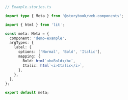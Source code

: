 ```ts
// Example.stories.ts

import type { Meta } from '@storybook/web-components';

import { html } from 'lit';

const meta: Meta = {
  component: 'demo-example',
  argTypes: {
    label: {
      options: ['Normal', 'Bold', 'Italic'],
      mapping: {
        Bold: html`<b>Bold</b>`,
        Italic: html`<i>Italic</i>`,
      },
    },
  },
};

export default meta;
```
